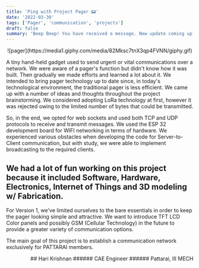 ```yaml
---
title: 'Ping with Project Pager 📟️'
date: '2022-03-30'
tags: ['Pager', 'communication', 'projects']
draft: false
summary: 'Beep Beep! You have received a message. New update coming up.'
---
```


<div align="center">![pager](https://media1.giphy.com/media/82Mksc7tnX3qp4FVNN/giphy.gif)</div>

A tiny hand-held gadget used to send urgent or vital communications over a network. We were aware of a pager's function but didn't know how it was built. Then gradually we made efforts and learned a lot about it. We intended to bring pager technology up to date since, in today's technological environment, the traditional pager is less efficient. We came up with a number of ideas and thoughts throughout the project brainstorming. We considered adopting LoRa technology at first, however it was rejected owing to the limited number of bytes that could be transmitted.

So, in the end, we opted for web sockets and used both TCP and UDP protocols to receive and transmit messages. We used the ESP 32 development board for WIFI networking in terms of hardware. We experienced various obstacles when developing the code for Server-to-Client communication, but with study, we were able to implement broadcasting to the required clients.

## We had a lot of fun working on this project because it included Software, Hardware, Electronics, Internet of Things and 3D modeling w/ Fabrication.

For Version 1, we've limited ourselves to the bare essentials in order to keep the pager looking simple and attractive.
We want to introduce TFT LCD Color panels and possibly GSM (Cellular Technology) in the future to provide a greater variety of communication options.

The main goal of this project is to establish a communication network exclusively for PATTARAI members.

<div align="right">
## Hari Krishnan
###### CAE Engineer
###### Pattarai, III MECH

</div>
